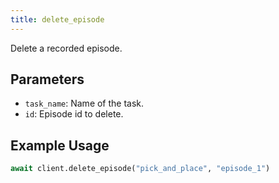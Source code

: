 ```yaml
---
title: delete_episode
---
```


Delete a recorded episode.

## Parameters

- `task_name`: Name of the task.
- `id`: Episode id to delete.

## Example Usage

```python
await client.delete_episode("pick_and_place", "episode_1")
``` 